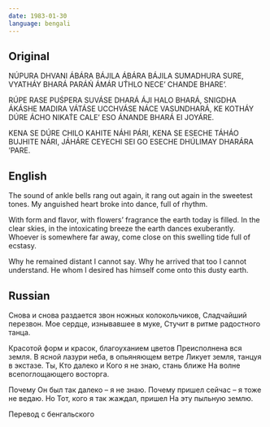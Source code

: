 ```yaml
---
date: 1983-01-30
language: bengali
---
```


## Original

NÚPURA DHVANI ÁBÁRA BÁJILA ÁBÁRA BÁJILA
SUMADHURA SURE,
VYATHÁY BHARÁ PARÁŃ ÁMÁR
UT́HLO NECE’ CHANDE BHARE’.

RÚPE RASE PUŚPERA SUVÁSE
DHARÁ ÁJI HALO BHARÁ,
SNIGDHA ÁKÁSHE MADIRA VÁTÁSE
UCCHVÁSE NÁCE VASUNDHARÁ,
KE KOTHÁY DÚRE ÁCHO NIKAT́E CALE’ ESO
ÁNANDE BHARÁ EI JOYÁRE.

KENA SE DÚRE CHILO KAHITE NÁHI PÁRI,
KENA SE ESECHE TÁHÁO BUJHITE NÁRI,
JÁHÁRE CEYECHI SEI GO ESECHE
DHÚLIMAY DHARÁRA ’PARE.

## English

The sound of ankle bells rang out again,
it rang out again
in the sweetest tones.
My anguished heart
broke into dance, full of rhythm.

With form and flavor, with flowers’ fragrance
the earth today is filled.
In the clear skies, in the intoxicating breeze
the earth dances exuberantly.
Whoever is somewhere far away, come close
on this swelling tide full of ecstasy.

Why he remained distant I cannot say.
Why he arrived that too I cannot understand.
He whom I desired has himself come
onto this dusty earth.

## Russian

Снова и снова раздается звон
ножных колокольчиков,
Сладчайший перезвон.
Мое сердце, изнывавшее в муке,
Стучит в ритме радостного танца.

Красотой форм и красок, благоуханием цветов
Преисполнена вся земля.
В ясной лазури неба, в опьяняющем ветре
Ликует земля, танцуя в экстазе.
Ты, Кто далеко и Кого я не знаю, стань ближе
На волне всепоглощающего восторга.

Почему Он был так далеко – я не знаю.
Почему пришел сейчас – я тоже не ведаю.
Но Тот, кого я так жаждал, пришел
На эту пыльную землю.

Перевод с бенгальского
